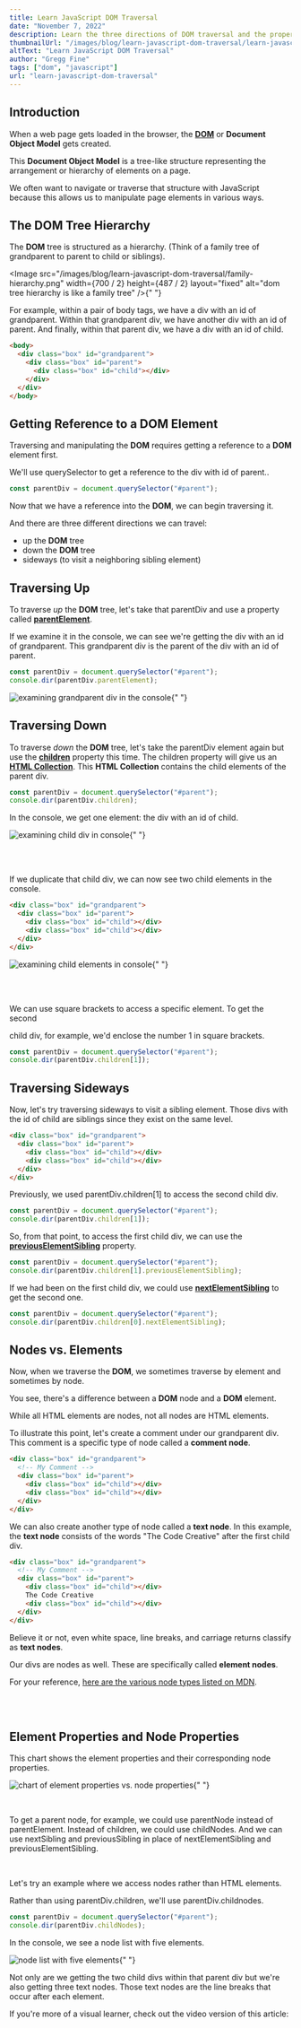 ```yaml
---
title: Learn JavaScript DOM Traversal
date: "November 7, 2022"
description: Learn the three directions of DOM traversal and the properties that can be used to access parent, child, and sibling nodes.
thumbnailUrl: "/images/blog/learn-javascript-dom-traversal/learn-javascript-dom-traversal-tutorial.jpg"
altText: "Learn JavaScript DOM Traversal"
author: "Gregg Fine"
tags: ["dom", "javascript"]
url: "learn-javascript-dom-traversal"
---
```


## Introduction

When a web page gets loaded in the browser, the [**DOM**](https://developer.mozilla.org/en-US/docs/Web/API/Document_Object_Model) or **Document Object Model** gets created.

This **Document Object Model** is a tree-like structure representing the arrangement or hierarchy of elements on a page.

We often want to navigate or traverse that structure with JavaScript because this allows us to manipulate page elements in various ways.

## The DOM Tree Hierarchy

The **DOM** tree is structured as a hierarchy. (Think of a family tree of grandparent to parent to child or siblings).

<Image
  src="/images/blog/learn-javascript-dom-traversal/family-hierarchy.png"
  width={700 / 2}
  height={487 / 2}
  layout="fixed"
  alt="dom tree hierarchy is like a family tree"
/>{" "}

For example, within a pair of <Syntax>body</Syntax> tags, we have a div with an id of <Syntax>grandparent</Syntax>.
Within that <Syntax>grandparent</Syntax> div, we have another div with an id of <Syntax>parent</Syntax>.
And finally, within that <Syntax>parent</Syntax> div, we have a div with an id of <Syntax>child</Syntax>.

```html
<body>
  <div class="box" id="grandparent">
    <div class="box" id="parent">
      <div class="box" id="child"></div>
    </div>
  </div>
</body>
```

## Getting Reference to a DOM Element

Traversing and manipulating the **DOM** requires getting a reference to a **DOM** element first.

We'll use <Syntax>querySelector</Syntax> to get a reference to the div with id of <Syntax>parent</Syntax>..

```js
const parentDiv = document.querySelector("#parent");
```

Now that we have a reference into the **DOM**, we can begin traversing it.

And there are three different directions we can travel:

- up the **DOM** tree
- down the **DOM** tree
- sideways (to visit a neighboring sibling element)

## Traversing Up

To traverse _up_ the **DOM** tree, let's take that <Syntax>parentDiv</Syntax> and use a property called [**parentElement**](https://developer.mozilla.org/en-US/docs/Web/API/Node/parentElement).

If we examine it in the console, we can see we're getting the div with an id of <Syntax>grandparent</Syntax>.
This <Syntax>grandparent</Syntax> div is the parent of the div with an id of <Syntax>parent</Syntax>.

```js
const parentDiv = document.querySelector("#parent");
console.dir(parentDiv.parentElement);
```

<Image
  src="/images/blog/learn-javascript-dom-traversal/grandparent-div-in-console.png"
  width={700}
  height={317}
  layout="responsive"
  alt="examining grandparent div in the console"
/>{" "}

## Traversing Down

To traverse _down_ the **DOM** tree, let's take the <Syntax>parentDiv</Syntax> element again but use the [**children**](https://developer.mozilla.org/en-US/docs/Web/API/Element/children) property this time.
The <Syntax>children</Syntax> property will give us an [**HTML Collection**](https://developer.mozilla.org/en-US/docs/Web/API/HTMLCollection). This **HTML Collection** contains the child elements of the parent div.

```js
const parentDiv = document.querySelector("#parent");
console.dir(parentDiv.children);
```

In the console, we get one element: the div with an id of <Syntax>child</Syntax>.

<Image
  src="/images/blog/learn-javascript-dom-traversal/child-div-in-console.png"
  width={700}
  height={368}
  layout="responsive"
  alt="examining child div in console"
/>{" "}

<br />
<br />

If we duplicate that <Syntax>child</Syntax> div, we can now see two child elements in the console.

```html
<div class="box" id="grandparent">
  <div class="box" id="parent">
    <div class="box" id="child"></div>
    <div class="box" id="child"></div>
  </div>
</div>
```

<Image
  src="/images/blog/learn-javascript-dom-traversal/two-child-elements-in-console.png"
  width={700}
  height={275}
  layout="responsive"
  alt="examining child elements in console"
/>{" "}

<br />
<br />

We can use square brackets to access a specific element. To get the second

<Syntax>child</Syntax> div, for example, we'd enclose the number 1 in square brackets.

```js
const parentDiv = document.querySelector("#parent");
console.dir(parentDiv.children[1]);
```

## Traversing Sideways

Now, let's try traversing sideways to visit a sibling element.
Those divs with the id of <Syntax>child</Syntax> are siblings since they exist on the same level.

```html
<div class="box" id="grandparent">
  <div class="box" id="parent">
    <div class="box" id="child"></div>
    <div class="box" id="child"></div>
  </div>
</div>
```

Previously, we used <Syntax>parentDiv.children[1]</Syntax> to access the second <Syntax>child</Syntax> div.

```js
const parentDiv = document.querySelector("#parent");
console.dir(parentDiv.children[1]);
```

So, from that point, to access the first <Syntax>child</Syntax> div, we can use the [**previousElementSibling**](https://developer.mozilla.org/en-US/docs/Web/API/Element/previousElementSibling) property.

```js
const parentDiv = document.querySelector("#parent");
console.dir(parentDiv.children[1].previousElementSibling);
```

If we had been on the first <Syntax>child</Syntax> div, we could use [**nextElementSibling**](https://developer.mozilla.org/en-US/docs/Web/API/Element/nextElementSibling) to get the second one.

```js
const parentDiv = document.querySelector("#parent");
console.dir(parentDiv.children[0].nextElementSibling);
```

## Nodes vs. Elements

Now, when we traverse the **DOM**, we sometimes traverse by element and sometimes by node.

You see, there's a difference between a **DOM** node and a **DOM** element.

While all HTML elements are nodes, not all nodes are HTML elements.

To illustrate this point, let's create a comment under our <Syntax>grandparent</Syntax> div.
This comment is a specific type of node called a **comment node**.

```html
<div class="box" id="grandparent">
  <!-- My Comment -->
  <div class="box" id="parent">
    <div class="box" id="child"></div>
    <div class="box" id="child"></div>
  </div>
</div>
```

We can also create another type of node called a **text node**. In this example, the **text node** consists of the words "The Code Creative" after the first <Syntax>child</Syntax> div.

```html
<div class="box" id="grandparent">
  <!-- My Comment -->
  <div class="box" id="parent">
    <div class="box" id="child"></div>
    The Code Creative
    <div class="box" id="child"></div>
  </div>
</div>
```

Believe it or not, even white space, line breaks, and carriage returns classify as **text nodes**.

Our divs are nodes as well. These are specifically called **element nodes**.

For your reference, [here are the various node types listed on MDN](https://developer.mozilla.org/en-US/docs/Web/API/Node).

<br />
<br />

## Element Properties and Node Properties

This chart shows the element properties and their corresponding node properties.

<Image
  src="/images/blog/learn-javascript-dom-traversal/element-properties-vs-node-properties.png"
  width={700}
  height={366}
  layout="responsive"
  alt="chart of element properties vs. node properties"
/>{" "}

<br />

To get a parent node, for example, we could use <Syntax>parentNode</Syntax> instead of <Syntax>parentElement</Syntax>.
Instead of <Syntax>children</Syntax>, we could use <Syntax>childNodes</Syntax>. And we can use <Syntax>nextSibling</Syntax> and <Syntax>previousSibling</Syntax> in place of <Syntax>nextElementSibling</Syntax> and <Syntax>previousElementSibling</Syntax>.

<br />

Let's try an example where we access nodes rather than HTML elements.

Rather than using <Syntax>parentDiv.children</Syntax>, we'll use <Syntax>parentDiv.childnodes</Syntax>.

```js
const parentDiv = document.querySelector("#parent");
console.dir(parentDiv.childNodes);
```

In the console, we see a node list with five elements.

<Image
  src="/images/blog/learn-javascript-dom-traversal/node-list.png"
  width={700}
  height={322}
  layout="responsive"
  alt="node list with five elements"
/>{" "}

Not only are we getting the two child divs within that parent div but we're also getting three text nodes. Those text nodes are the line breaks that occur after each element.

If you're more of a visual learner, check out the video version of this article:

<YouTube id="iAxhaoR-vgg" alt="learn javascript dom traversal video" imgSrc="/images/blog/learn-javascript-dom-traversal/dom-traversal-video.jpg" />

<Ad
  txt="To go further with this topic, check out DOM Events and JavaScript"
  imgSrc="/images/ads/dom-events-and-javascript-course.jpg"
  imgWidth="240"
  imgHeight="135"
  href="https://store.thecodecreative.com/dom-events-and-javascript"
/>

